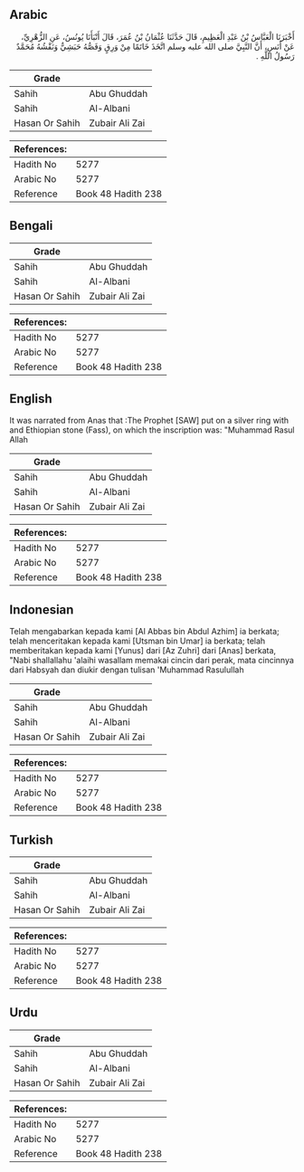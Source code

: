 ## Arabic


<div dir="rtl" lang="ar" style={{fontSize:'larger',backgroundColor:'#f8f9fa',padding:20}}>
أَخْبَرَنَا الْعَبَّاسُ بْنُ عَبْدِ الْعَظِيمِ، قَالَ حَدَّثَنَا عُثْمَانُ بْنُ عُمَرَ، قَالَ أَنْبَأَنَا يُونُسُ، عَنِ الزُّهْرِيِّ، عَنْ أَنَسٍ، أَنَّ النَّبِيَّ صلى الله عليه وسلم اتَّخَذَ خَاتَمًا مِنْ وَرِقٍ وَفَصُّهُ حَبَشِيٌّ وَنَقْشُهُ مُحَمَّدٌ رَسُولُ اللَّهِ ‏.‏
</div>
<div style={{backgroundColor:'#f8f9fa',padding:20, marginBottom: 10}}><table> <thead> <tr> <th>Grade</th> <th></th> </tr> </thead> <tbody> <tr><td>Sahih</td><td>Abu Ghuddah</td></tr><tr><td>Sahih</td><td>Al-Albani</td></tr><tr><td>Hasan Or Sahih</td><td>Zubair Ali Zai</td></tr></tbody></table><table> <thead> <tr> <th>References:</th> <th></th> </tr> </thead> <tbody><tr><td>Hadith No</td><td>5277</td></tr><tr><td>Arabic No</td><td>5277</td></tr><tr><td>Reference</td><td>Book 48 Hadith 238</td></tr></tbody></table></div>

## Bengali


<div dir="ltr" lang="bn" style={{fontSize:'larger',backgroundColor:'#f8f9fa',padding:20}}>

</div>
<div style={{backgroundColor:'#f8f9fa',padding:20, marginBottom: 10}}><table> <thead> <tr> <th>Grade</th> <th></th> </tr> </thead> <tbody> <tr><td>Sahih</td><td>Abu Ghuddah</td></tr><tr><td>Sahih</td><td>Al-Albani</td></tr><tr><td>Hasan Or Sahih</td><td>Zubair Ali Zai</td></tr></tbody></table><table> <thead> <tr> <th>References:</th> <th></th> </tr> </thead> <tbody><tr><td>Hadith No</td><td>5277</td></tr><tr><td>Arabic No</td><td>5277</td></tr><tr><td>Reference</td><td>Book 48 Hadith 238</td></tr></tbody></table></div>

## English


<div dir="ltr" lang="en" style={{fontSize:'larger',backgroundColor:'#f8f9fa',padding:20}}>
It was narrated from Anas that :The Prophet [SAW] put on a silver ring with and Ethiopian stone (Fass), on which the inscription was: "Muhammad Rasul Allah
</div>
<div style={{backgroundColor:'#f8f9fa',padding:20, marginBottom: 10}}><table> <thead> <tr> <th>Grade</th> <th></th> </tr> </thead> <tbody> <tr><td>Sahih</td><td>Abu Ghuddah</td></tr><tr><td>Sahih</td><td>Al-Albani</td></tr><tr><td>Hasan Or Sahih</td><td>Zubair Ali Zai</td></tr></tbody></table><table> <thead> <tr> <th>References:</th> <th></th> </tr> </thead> <tbody><tr><td>Hadith No</td><td>5277</td></tr><tr><td>Arabic No</td><td>5277</td></tr><tr><td>Reference</td><td>Book 48 Hadith 238</td></tr></tbody></table></div>

## Indonesian


<div dir="ltr" lang="id" style={{fontSize:'larger',backgroundColor:'#f8f9fa',padding:20}}>
Telah mengabarkan kepada kami [Al Abbas bin Abdul Azhim] ia berkata; telah menceritakan kepada kami [Utsman bin Umar] ia berkata; telah memberitakan kepada kami [Yunus] dari [Az Zuhri] dari [Anas] berkata, "Nabi shallallahu 'alaihi wasallam memakai cincin dari perak, mata cincinnya dari Habsyah dan diukir dengan tulisan 'Muhammad Rasulullah
</div>
<div style={{backgroundColor:'#f8f9fa',padding:20, marginBottom: 10}}><table> <thead> <tr> <th>Grade</th> <th></th> </tr> </thead> <tbody> <tr><td>Sahih</td><td>Abu Ghuddah</td></tr><tr><td>Sahih</td><td>Al-Albani</td></tr><tr><td>Hasan Or Sahih</td><td>Zubair Ali Zai</td></tr></tbody></table><table> <thead> <tr> <th>References:</th> <th></th> </tr> </thead> <tbody><tr><td>Hadith No</td><td>5277</td></tr><tr><td>Arabic No</td><td>5277</td></tr><tr><td>Reference</td><td>Book 48 Hadith 238</td></tr></tbody></table></div>

## Turkish


<div dir="ltr" lang="tr" style={{fontSize:'larger',backgroundColor:'#f8f9fa',padding:20}}>

</div>
<div style={{backgroundColor:'#f8f9fa',padding:20, marginBottom: 10}}><table> <thead> <tr> <th>Grade</th> <th></th> </tr> </thead> <tbody> <tr><td>Sahih</td><td>Abu Ghuddah</td></tr><tr><td>Sahih</td><td>Al-Albani</td></tr><tr><td>Hasan Or Sahih</td><td>Zubair Ali Zai</td></tr></tbody></table><table> <thead> <tr> <th>References:</th> <th></th> </tr> </thead> <tbody><tr><td>Hadith No</td><td>5277</td></tr><tr><td>Arabic No</td><td>5277</td></tr><tr><td>Reference</td><td>Book 48 Hadith 238</td></tr></tbody></table></div>

## Urdu


<div dir="rtl" lang="ur" style={{fontSize:'larger',backgroundColor:'#f8f9fa',padding:20}}>

</div>
<div style={{backgroundColor:'#f8f9fa',padding:20, marginBottom: 10}}><table> <thead> <tr> <th>Grade</th> <th></th> </tr> </thead> <tbody> <tr><td>Sahih</td><td>Abu Ghuddah</td></tr><tr><td>Sahih</td><td>Al-Albani</td></tr><tr><td>Hasan Or Sahih</td><td>Zubair Ali Zai</td></tr></tbody></table><table> <thead> <tr> <th>References:</th> <th></th> </tr> </thead> <tbody><tr><td>Hadith No</td><td>5277</td></tr><tr><td>Arabic No</td><td>5277</td></tr><tr><td>Reference</td><td>Book 48 Hadith 238</td></tr></tbody></table></div>